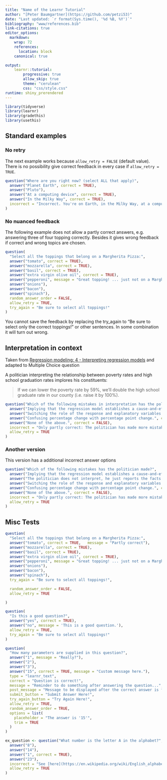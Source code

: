 ```yaml
---
title: "Name of the Learnr Tutorial"
author: "[Peter Baumgartner](https://github.com/petzi53)"
date: "Last updated: `r format(Sys.time(), '%d %B, %Y')`"
bibliography: "www/references.bib"
link-citations: true
editor_options:
  markdown:
    wrap: 72
    references: 
      location: block
    canonical: true

output: 
    learnr::tutorial:
        progressive: true
        allow_skip: true
        theme: "cerulean"
        css: "css/style.css"
runtime: shiny_prerendered
---
```


```r
library(tidyverse)
library(learnr)
library(gradethis)
library(usethis)

```

## Standard examples

### No retry

The next example works because `allow_retry = FALSE` (default value).
There is no possibility give correct feedback in every case if
`allow_retry = TRUE`.

```r
question("Where are you right now? (select ALL that apply)",
  answer("Planet Earth", correct = TRUE),
  answer("Pluto"),
  answer("At a computing device", correct = TRUE),
  answer("In the Milky Way", correct = TRUE),
  incorrect = "Incorrect. You're on Earth, in the Milky Way, at a computer."
)
```

### No nuanced feedback

The following example does not allow a partly correct answers, e.g.
answering three of four topping correctly. Besides it gives wrong
feedback if correct and wrong topics are chosen.

```r
question(
  "Select all the toppings that belong on a Margherita Pizza:",
  answer("tomato", correct = TRUE),
  answer("mozzarella", correct = TRUE),
  answer("basil", correct = TRUE),
  answer("extra virgin olive oil", correct = TRUE),
  answer("pepperoni", message = "Great topping! ... just not on a Margherita Pizza"),
  answer("onions"),
  answer("bacon"),
  answer("spinach"),
  random_answer_order = FALSE,
  allow_retry = TRUE,
  try_again = "Be sure to select all toppings!"
)
```

You cannot save the feedback by replacing the try_again to "Be sure to
select only the correct toppings!" or other sentences. In some
combination it will turn out wrong.

## Interpretation in context

Taken from [Regression modeling: 4 - Interpreting regression
models](https://openintro.shinyapps.io/ims-03-model-04/#section-your-turn)
and adapted to Multiple Choice question

A politician interpreting the relationship between poverty rates and
high school graduation rates implores his constituents:

> If we can lower the poverty rate by 59%, we'll double the high school
> graduate rate in our county (i.e. raise it by 100%).

```r
question("Which of the following mistakes in interpretation has the politician made?",
  answer("Implying that the regression model establishes a cause-and-effect relationship.", correct = TRUE),
  answer("Switching the role of the response and explanatory variables.", correct = TRUE),
  answer("Confusing percentage change with percentage point change.", correct = TRUE),
  answer("None of the above.", correct = FALSE),
  incorrect = "Only partly correct: The politician has made more mistakes in interpreting the relationship.",
  allow_retry = TRUE
)
```

### Another version

This version has a additional incorrect answer options

```r
question("Which of the following mistakes has the politician made?",
  answer("Implying that the regression model establishes a cause-and-effect relationship.", correct = TRUE),
  answer("The politician does not interpret, he just reports the facts.", correct = FALSE),
  answer("Switching the role of the response and explanatory variables.", correct = TRUE),
  answer("Confusing percentage change with percentage point change.", correct = TRUE),
  answer("None of the above.", correct = FALSE),
  incorrect = "Only partly correct: The politician has made more mistakes in interpreting the relationship.",
  allow_retry = TRUE
)
```

## Misc Tests

```r
question(
  "Select all the toppings that belong on a Margherita Pizza:",
  answer("tomato", correct = TRUE,   message = "Partly correct"),
  answer("mozzarella", correct = TRUE),
  answer("basil", correct = TRUE),
  answer("extra virgin olive oil", correct = TRUE),
  answer("pepperoni", message = "Great topping! ... just not on a Margherita Pizza"),
  answer("onions"),
  answer("bacon"),
  answer("spinach"),
  try_again = "Be sure to select all toppings!",

  random_answer_order = FALSE,
  allow_retry = TRUE

)
```

```r
question(
  "Is this a good question?",
  answer("yes", correct = TRUE),
  answer("no", message = 'This is a good question.'),
  allow_retry = TRUE,
  try_again = "Be sure to select all toppings!"
)
```

```r
question(
  "How many parameters are supplied in this question?",
  answer("1", message = "Really?"),
  answer("2"),
  answer("3"),
  answer("15", correct = TRUE, message = "Custom message here."),
  type = "learnr_text",
  correct = "Question is correct!",
  message = "Reminder to do something after answering the question...",
  post_message = "Message to be displayed after the correct answer is found",
  submit_button = "Submit Answer Here!",
  try_again_button = "Try Again Here!",
  allow_retry = TRUE,
  random_answer_order = TRUE,
  options = list(
    placeholder = "The answer is '15'",
    trim = TRUE
  )
)
```

```r
ex_question <- question("What number is the letter A in the alphabet?",
  answer("8"),
  answer("14"),
  answer("1", correct = TRUE),
  answer("23"),
  incorrect = "See [here](https://en.wikipedia.org/wiki/English_alphabet) and try again.",
  allow_retry = TRUE
)

```
